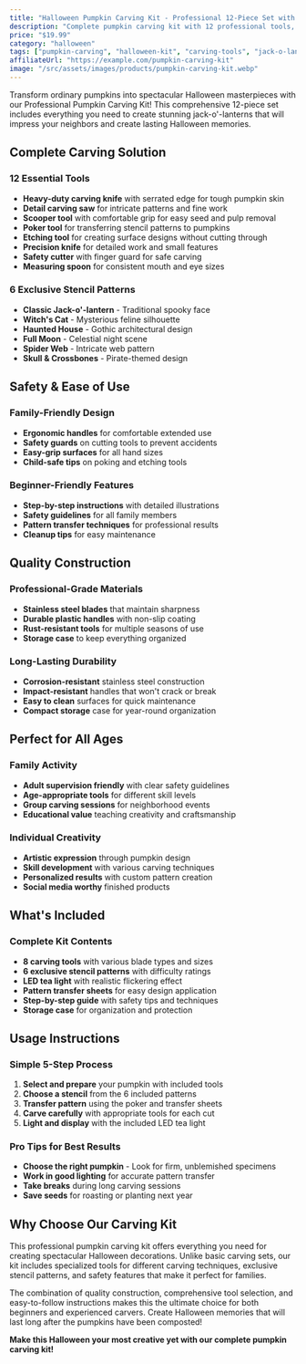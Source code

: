 ```yaml
---
title: "Halloween Pumpkin Carving Kit - Professional 12-Piece Set with Stencils and Tools"
description: "Complete pumpkin carving kit with 12 professional tools, 6 unique stencil patterns, and LED tea light. Create stunning jack-o'-lanterns with ease and safety."
price: "$19.99"
category: "halloween"
tags: ["pumpkin-carving", "halloween-kit", "carving-tools", "jack-o-lantern", "halloween-crafts", "family-activity"]
affiliateUrl: "https://example.com/pumpkin-carving-kit"
image: "/src/assets/images/products/pumpkin-carving-kit.webp"
---
```


Transform ordinary pumpkins into spectacular Halloween masterpieces with our Professional Pumpkin Carving Kit! This comprehensive 12-piece set includes everything you need to create stunning jack-o'-lanterns that will impress your neighbors and create lasting Halloween memories.

## Complete Carving Solution

### 12 Essential Tools
- **Heavy-duty carving knife** with serrated edge for tough pumpkin skin
- **Detail carving saw** for intricate patterns and fine work
- **Scooper tool** with comfortable grip for easy seed and pulp removal
- **Poker tool** for transferring stencil patterns to pumpkins
- **Etching tool** for creating surface designs without cutting through
- **Precision knife** for detailed work and small features
- **Safety cutter** with finger guard for safe carving
- **Measuring spoon** for consistent mouth and eye sizes

### 6 Exclusive Stencil Patterns
- **Classic Jack-o'-lantern** - Traditional spooky face
- **Witch's Cat** - Mysterious feline silhouette
- **Haunted House** - Gothic architectural design
- **Full Moon** - Celestial night scene
- **Spider Web** - Intricate web pattern
- **Skull & Crossbones** - Pirate-themed design

## Safety & Ease of Use

### Family-Friendly Design
- **Ergonomic handles** for comfortable extended use
- **Safety guards** on cutting tools to prevent accidents
- **Easy-grip surfaces** for all hand sizes
- **Child-safe tips** on poking and etching tools

### Beginner-Friendly Features
- **Step-by-step instructions** with detailed illustrations
- **Safety guidelines** for all family members
- **Pattern transfer techniques** for professional results
- **Cleanup tips** for easy maintenance

## Quality Construction

### Professional-Grade Materials
- **Stainless steel blades** that maintain sharpness
- **Durable plastic handles** with non-slip coating
- **Rust-resistant tools** for multiple seasons of use
- **Storage case** to keep everything organized

### Long-Lasting Durability
- **Corrosion-resistant** stainless steel construction
- **Impact-resistant** handles that won't crack or break
- **Easy to clean** surfaces for quick maintenance
- **Compact storage** case for year-round organization

## Perfect for All Ages

### Family Activity
- **Adult supervision friendly** with clear safety guidelines
- **Age-appropriate tools** for different skill levels
- **Group carving sessions** for neighborhood events
- **Educational value** teaching creativity and craftsmanship

### Individual Creativity
- **Artistic expression** through pumpkin design
- **Skill development** with various carving techniques
- **Personalized results** with custom pattern creation
- **Social media worthy** finished products

## What's Included

### Complete Kit Contents
- **8 carving tools** with various blade types and sizes
- **6 exclusive stencil patterns** with difficulty ratings
- **LED tea light** with realistic flickering effect
- **Pattern transfer sheets** for easy design application
- **Step-by-step guide** with safety tips and techniques
- **Storage case** for organization and protection

## Usage Instructions

### Simple 5-Step Process
1. **Select and prepare** your pumpkin with included tools
2. **Choose a stencil** from the 6 included patterns
3. **Transfer pattern** using the poker and transfer sheets
4. **Carve carefully** with appropriate tools for each cut
5. **Light and display** with the included LED tea light

### Pro Tips for Best Results
- **Choose the right pumpkin** - Look for firm, unblemished specimens
- **Work in good lighting** for accurate pattern transfer
- **Take breaks** during long carving sessions
- **Save seeds** for roasting or planting next year

## Why Choose Our Carving Kit

This professional pumpkin carving kit offers everything you need for creating spectacular Halloween decorations. Unlike basic carving sets, our kit includes specialized tools for different carving techniques, exclusive stencil patterns, and safety features that make it perfect for families.

The combination of quality construction, comprehensive tool selection, and easy-to-follow instructions makes this the ultimate choice for both beginners and experienced carvers. Create Halloween memories that will last long after the pumpkins have been composted!

**Make this Halloween your most creative yet with our complete pumpkin carving kit!**
